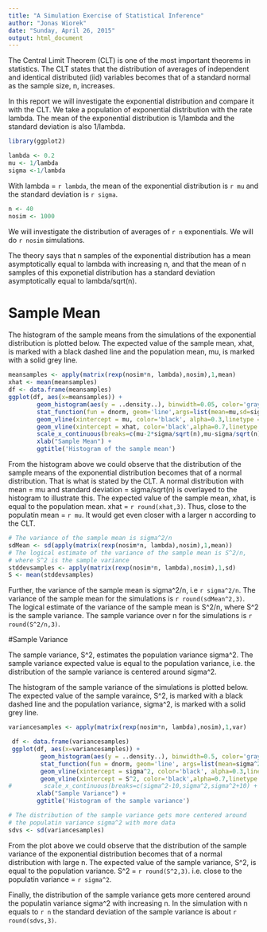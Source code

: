 ```yaml
---
title: "A Simulation Exercise of Statistical Inference"
author: "Jonas Wiorek"
date: "Sunday, April 26, 2015"
output: html_document
---
```


The Central Limit Theorem (CLT) is one of the most important theorems in statistics. The CLT states that the distribution of averages of independent and identical distributed (iid) variables becomes that of a standard normal as the sample size, n, increases. 

In this report we will investigate the exponential distribution and compare it with the CLT. We take a population of exponential distribution with the rate lambda. The mean of the exponential distribution is 1/lambda and the standard deviation is also 1/lambda.

```r
library(ggplot2)
```

```r
lambda <- 0.2
mu <- 1/lambda
sigma <-1/lambda 
```

With lambda = `r lambda`, the mean of the exponential distribution is `r mu` and the standard deviation is `r sigma`.

```r
n <- 40
nosim <- 1000
```

We will investigate the distribution of averages of `r n` exponentials. We will do `r nosim` simulations.

The theory says that n samples of the exponential distribution has a mean asymptotically equal to lambda with increasing n, and that the mean of n samples of this exponetial distribution has a standard deviation asymptotically equal to lambda/sqrt(n).

# Sample Mean
The histogram of the sample means from the simulations of the exponential distribution is plotted below. The expected value of the sample mean, xhat, is marked with a black dashed line and the population mean, mu, is marked with a solid grey line.  

```r
meansamples <- apply(matrix(rexp(nosim*n, lambda),nosim),1,mean)
xhat <- mean(meansamples)
df <- data.frame(meansamples)
ggplot(df, aes(x=meansamples)) + 
        geom_histogram(aes(y = ..density..), binwidth=0.05, color='gray', fill = 'orange', alpha = 0.5) + 
        stat_function(fun = dnorm, geom='line',args=list(mean=mu,sd=sigma^2/n),col='orange',size=1.5) +
        geom_vline(xintercept = mu, color='black', alpha=0.3,linetype = 'solid', size=1.5) +
        geom_vline(xintercept = xhat, color='black',alpha=0.7,linetype = 'dashed', size=1.5) +
        scale_x_continuous(breaks=c(mu-2*sigma/sqrt(n),mu-sigma/sqrt(n),mu,mu+sigma/sqrt(n),mu+2*sigma/sqrt(n))) +
        xlab("Sample Mean") +
        ggtitle('Histogram of the sample mean')
```


From the histogram above we could observe that the distribution of the sample means of the exponential distribution becomes that of a normal distribution. That is what is stated by the CLT. A normal distribution with mean = mu and standard deviation = sigma/sqrt(n) is overlayed to the histogram to illustrate this. The expected value of the sample mean, xhat, is equal to the population mean. xhat = `r round(xhat,3)`. Thus, close to the populatin mean = `r mu`. It would get even closer with a larger n according to the CLT.  

```r
# The variance of the sample mean is sigma^2/n
sdMean <- sd(apply(matrix(rexp(nosim*n, lambda),nosim),1,mean))
# The logical estimate of the variance of the sample mean is S^2/n, 
# where S^2 is the sample variance
stddevsamples <- apply(matrix(rexp(nosim*n, lambda),nosim),1,sd)
S <- mean(stddevsamples)
```

Further, the variance of the sample mean is sigma^2/n, i.e `r sigma^2/n`. The variance of the sample mean for the simulations is `r round(sdMean^2,3)`. The logical estimate of the variance of the sample mean is S^2/n, where S^2 is the sample variance. The sample variance over n for the simulations is `r round(S^2/n,3)`.

#Sample Variance

The sample variance, S^2, estimates the population variance sigma^2. The sample variance expected value is equal to the population variance, i.e. the distribution of the sample variance is centered around sigma^2. 

The histogram of the sample variance of the simulations is plotted below. The expected value of the sample varaince, S^2, is marked with a black dashed line and the population variance, sigma^2, is marked with a solid grey line. 

```r
variancesamples <- apply(matrix(rexp(nosim*n, lambda),nosim),1,var)

 df <- data.frame(variancesamples)
 ggplot(df, aes(x=variancesamples)) + 
         geom_histogram(aes(y = ..density..), binwidth=0.5, color='gray', fill = 'orange', alpha = 0.5) + 
         stat_function(fun = dnorm, geom='line', args=list(mean=sigma^2,sd=sqrt(2*sigma^4/(n-1))),col='orange',size=0.5, alpha = 0.5) +
         geom_vline(xintercept = sigma^2, color='black', alpha=0.3,linetype = 'solid', size=1.5) +
         geom_vline(xintercept = S^2, color='black',alpha=0.7,linetype = 'dashed', size=1.5) +
#         scale_x_continuous(breaks=c(sigma^2-10,sigma^2,sigma^2+10) +
        xlab("Sample Variance") +
        ggtitle('Histogram of the sample variance')

# The distribution of the sample variance gets more centered around 
# the populatin variance sigma^2 with more data 
sdvs <- sd(variancesamples)
```

From the plot above we could observe that the distribution of the sample variance of the exponential distribution becomes that of a normal distribution with large n. The expected value of the sample variance, S^2, is equal to the population variance. S^2 = `r round(S^2,3)`. i.e. close to the populatin variance = `r sigma^2`.

Finally, the distribution of the sample variance gets more centered around the populatin variance sigma^2 with increasing n. In the simulation with n equals to `r n` the standard deviation of the sample variance is about `r round(sdvs,3)`.
